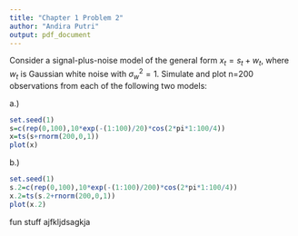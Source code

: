 ---
title: "Chapter 1 Problem 2"
author: "Andira Putri"
output: pdf_document
---

Consider a signal-plus-noise model of the general form $x_t = s_t + w_t$, where $w_t$ is Gaussian white noise with $\sigma^2_{w}=1$. Simulate and plot n=200 observations from each of the following two models:

a.)

```{r}
set.seed(1)
s=c(rep(0,100),10*exp(-(1:100)/20)*cos(2*pi*1:100/4))
x=ts(s+rnorm(200,0,1))
plot(x)
```

b.)

```{r}
set.seed(1)
s.2=c(rep(0,100),10*exp(-(1:100)/200)*cos(2*pi*1:100/4))
x.2=ts(s.2+rnorm(200,0,1))
plot(x.2)
```

fun stuff ajfkljdsagkja